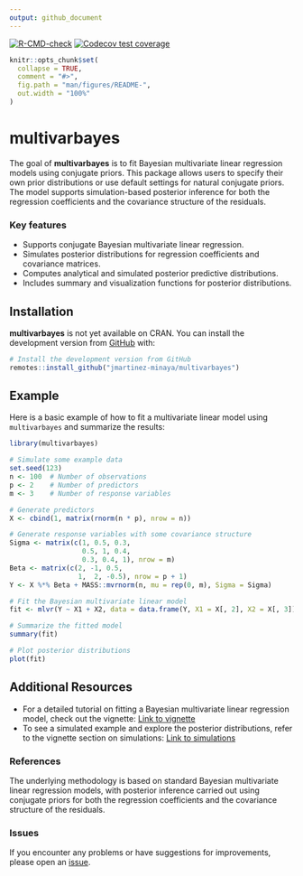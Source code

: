 ---
output: github_document
---


<!-- badges: start -->
[![R-CMD-check](https://github.com/jmartinez-minaya/multivarbayes/actions/workflows/R-CMD-check.yaml/badge.svg)](https://github.com/jmartinez-minaya/multivarbayes/actions/workflows/R-CMD-check.yaml)
[![Codecov test coverage](https://codecov.io/gh/jmartinez-minaya/multivarbayes/graph/badge.svg)](https://app.codecov.io/gh/jmartinez-minaya/multivarbayes)
<!-- badges: end -->

<!-- README.md is generated from README.Rmd. Please edit that file -->

```{r, include = FALSE}
knitr::opts_chunk$set(
  collapse = TRUE,
  comment = "#>",
  fig.path = "man/figures/README-",
  out.width = "100%"
)
```



# multivarbayes

The goal of **multivarbayes** is to fit Bayesian multivariate linear regression models using conjugate priors. This package allows users to specify their own prior distributions or use default settings for natural conjugate priors. The model supports simulation-based posterior inference for both the regression coefficients and the covariance structure of the residuals.

### Key features

- Supports conjugate Bayesian multivariate linear regression.
- Simulates posterior distributions for regression coefficients and covariance matrices.
- Computes analytical and simulated posterior predictive distributions.
- Includes summary and visualization functions for posterior distributions.

## Installation

**multivarbayes** is not yet available on CRAN. You can install the development version from [GitHub](https://github.com/jmartinez-minaya/multivarbayes) with:

```{r, eval = FALSE}
# Install the development version from GitHub
remotes::install_github("jmartinez-minaya/multivarbayes")
```

## Example

Here is a basic example of how to fit a multivariate linear model using `multivarbayes` and summarize the results:

```{r example, eval = FALSE}
library(multivarbayes)

# Simulate some example data
set.seed(123)
n <- 100  # Number of observations
p <- 2    # Number of predictors
m <- 3    # Number of response variables

# Generate predictors
X <- cbind(1, matrix(rnorm(n * p), nrow = n))

# Generate response variables with some covariance structure
Sigma <- matrix(c(1, 0.5, 0.3,
                  0.5, 1, 0.4,
                  0.3, 0.4, 1), nrow = m)
Beta <- matrix(c(2, -1, 0.5, 
                 1,  2, -0.5), nrow = p + 1)
Y <- X %*% Beta + MASS::mvrnorm(n, mu = rep(0, m), Sigma = Sigma)

# Fit the Bayesian multivariate linear model
fit <- mlvr(Y ~ X1 + X2, data = data.frame(Y, X1 = X[, 2], X2 = X[, 3]))

# Summarize the fitted model
summary(fit)

# Plot posterior distributions
plot(fit)
```

## Additional Resources

- For a detailed tutorial on fitting a Bayesian multivariate linear regression model, check out the vignette: [Link to vignette](vignettes/multivarbayes-vignette.Rmd)
- To see a simulated example and explore the posterior distributions, refer to the vignette section on simulations: [Link to simulations](vignettes/simulation.Rmd)

### References

The underlying methodology is based on standard Bayesian multivariate linear regression models, with posterior inference carried out using conjugate priors for both the regression coefficients and the covariance structure of the residuals.

### Issues

If you encounter any problems or have suggestions for improvements, please open an [issue](https://github.com/jmartinez-minaya/multivarbayes/issues).
